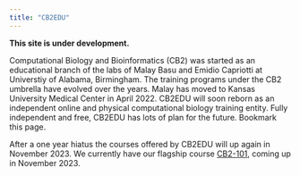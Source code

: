 ```yaml
---
title: "CB2EDU"
---
```


**This site is under development.**


Computational Biology and Bioinformatics (CB2) was started as an educational branch of the labs of Malay Basu and Emidio Capriotti at Universtiy of Alabama, Birmingham. The training programs under the CB2 umbrella have evolved over the years. Malay has moved to Kansas University Medical Center in April 2022. CB2EDU will soon reborn as an independent online and physical computational biology training entity. Fully independent and free, CB2EDU has lots of plan for the future. Bookmark this page.

After a one year hiatus the courses offered by CB2EDU will up again in November 2023. We currently have our flagship course [CB2-101](./cb2-101.html), coming up in November 2023.


